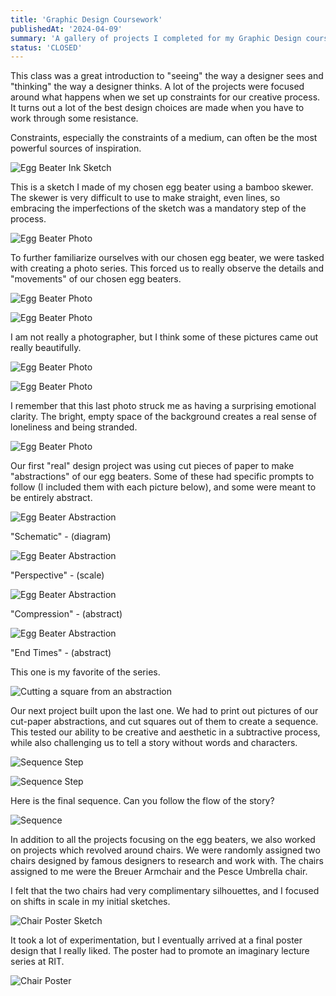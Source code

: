 ```yaml
---
title: 'Graphic Design Coursework'
publishedAt: '2024-04-09'
summary: 'A gallery of projects I completed for my Graphic Design coursework.'
status: 'CLOSED'
---
```


This class was a great introduction to "seeing" the way a designer sees and "thinking" the way a designer thinks. A lot
of the projects were focused around what happens when we set up constraints for our creative process. It turns out a lot
of the best design choices are made when you have to work through some resistance.

Constraints, especially the constraints of a medium, can often be the most powerful sources of inspiration.

![Egg Beater Ink Sketch](https://res.cloudinary.com/dadbbieca/image/upload/v1724207311/FullSizeRender_-_Copy_14_um1on5.jpg)

This is a sketch I made of my chosen egg beater using a bamboo skewer. The skewer is very difficult to use to make straight, even
lines, so embracing the imperfections of the sketch was a mandatory step of the process.

![Egg Beater Photo](https://res.cloudinary.com/dadbbieca/image/upload/v1724207289/FullSizeRender_2_k5edxr.jpg)

To further familiarize ourselves with our chosen egg beater, we were tasked with creating a photo series. This forced us
to really observe the details and "movements" of our chosen egg beaters.

![Egg Beater Photo](https://res.cloudinary.com/dadbbieca/image/upload/v1724207259/IMG_7084_lfhfmk.jpg)

![Egg Beater Photo](https://res.cloudinary.com/dadbbieca/image/upload/v1724207282/IMG_7083_pnc8dg.jpg)

I am not really a photographer, but I think some of these pictures came out really beautifully.

![Egg Beater Photo](https://res.cloudinary.com/dadbbieca/image/upload/v1724214679/FullSizeRender_4_k9qecl.jpg)

![Egg Beater Photo](https://res.cloudinary.com/dadbbieca/image/upload/v1724214649/IMG_7082_hmzqcr.jpg)

I remember that this last photo struck me as having a surprising emotional clarity. The bright, empty space of the background
creates a real sense of loneliness and being stranded.

![Egg Beater Photo](https://res.cloudinary.com/dadbbieca/image/upload/v1724214665/IMG_7089_ranasu.jpg)

Our first "real" design project was using cut pieces of paper to make "abstractions" of our egg beaters. Some of these
had specific prompts to follow (I included them with each picture below), and some were meant to be entirely abstract.

![Egg Beater Abstraction](https://res.cloudinary.com/dadbbieca/image/upload/v1724207347/FullSizeRender_-_Copy_6_tqrobc.jpg)

"Schematic" - (diagram)

![Egg Beater Abstraction](https://res.cloudinary.com/dadbbieca/image/upload/v1724207343/FullSizeRender_-_Copy_ziaxf9.jpg)

"Perspective" - (scale)

![Egg Beater Abstraction](https://res.cloudinary.com/dadbbieca/image/upload/v1724207351/FullSizeRender_-_Copy_7_xcd5ap.jpg)

"Compression" - (abstract)

![Egg Beater Abstraction](https://res.cloudinary.com/dadbbieca/image/upload/v1724207348/FullSizeRender_-_Copy_2_y6rlqj.jpg)

"End Times" - (abstract)

This one is my favorite of the series.

![Cutting a square from an abstraction](https://res.cloudinary.com/dadbbieca/image/upload/v1724211828/FullSizeRender_-_Copy_6_mej4pt.jpg)

Our next project built upon the last one. We had to print out pictures of our cut-paper abstractions, and cut squares out
of them to create a sequence. This tested our ability to be creative and aesthetic in a subtractive process, while also
challenging us to tell a story without words and characters.

![Sequence Step](https://res.cloudinary.com/dadbbieca/image/upload/v1724207316/FullSizeRender_-_Copy_5_m4ktyg.jpg)

![Sequence Step](https://res.cloudinary.com/dadbbieca/image/upload/v1724207320/FullSizeRender_-_Copy_4_vmoluq.jpg)

Here is the final sequence. Can you follow the flow of the story?

![Sequence](https://res.cloudinary.com/dadbbieca/image/upload/v1724212550/FullSizeRender_-_Copy_3_coql9x.jpg)

In addition to all the projects focusing on the egg beaters, we also worked on projects which revolved around chairs. We
were randomly assigned two chairs designed by famous designers to research and work with. The chairs assigned to me were
the Breuer Armchair and the Pesce Umbrella chair.

I felt that the two chairs had very complimentary silhouettes, and I focused on shifts in scale in my initial sketches.

![Chair Poster Sketch](https://res.cloudinary.com/dadbbieca/image/upload/v1724214079/FullSizeRender_-_Copy_12_qbirmz.jpg)

It took a lot of experimentation, but I eventually arrived at a final poster design that I really liked. The poster had
to promote an imaginary lecture series at RIT.

![Chair Poster](https://res.cloudinary.com/dadbbieca/image/upload/v1724206412/Conversation_between_Chairs_3_bpaeff.jpg)




